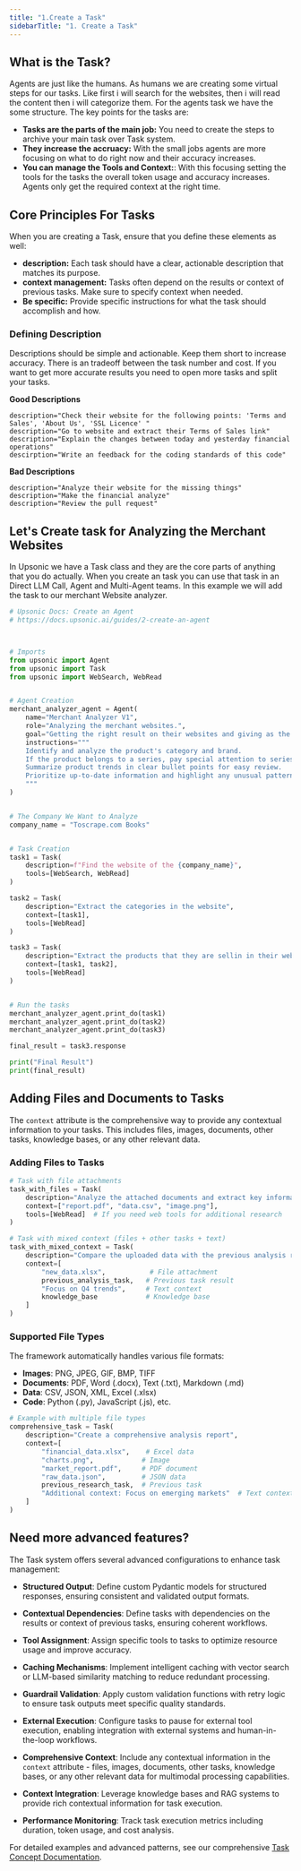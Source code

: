 ```yaml
---
title: "1.Create a Task"
sidebarTitle: "1. Create a Task"
---
```



## What is the Task?
Agents are just like the humans. As humans we are creating some virtual steps for our tasks. Like first i will search for the websites, then i will read the content then i will categorize them. For the agents task we have the some structure. The key points for the tasks are:

- **Tasks are the parts of the main job:** You need to create the steps to archive your main task over Task system.
- **They increase the accruacy:** With the small jobs agents are more focusing on what to do right now and their accuracy increases.
- **You can manage the Tools and Context:**: With this focusing setting the tools for the tasks the overall token usage and accuracy increases. Agents only get the required context at the right time.



## Core Principles For Tasks

When you are creating a Task, ensure that you define these elements as well:
- **description:** Each task should have a clear, actionable description that matches its purpose.
- **context management:** Tasks often depend on the results or context of previous tasks. Make sure to specify context when needed.
- **Be specific:** Provide specific instructions for what the task should accomplish and how.

### Defining Description
Descriptions should be simple and actionable. Keep them short to increase accuracy. There is an tradeoff between the task number and cost. If you want to get more accurate results you need to open more tasks and split your tasks. 

**Good Descriptions**
```
description="Check their website for the following points: 'Terms and Sales', 'About Us', 'SSL Licence' "
description="Go to website and extract their Terms of Sales link"
description="Explain the changes between today and yesterday financial operations"
descirption="Write an feedback for the coding standards of this code"
```

**Bad Descriptions**
```
description="Analyze their website for the missing things"
description="Make the financial analyze"
description="Review the pull request"
```


## Let's Create task for Analyzing the Merchant Websites

In Upsonic we have a Task class and they are the core parts of anything that you do actually. When you create an task you can use that task in an Direct LLM Call, Agent and Multi-Agent teams. In this example we will add the task to our merchant Website analyzer.



```python
# Upsonic Docs: Create an Agent
# https://docs.upsonic.ai/guides/2-create-an-agent



# Imports
from upsonic import Agent
from upsonic import Task
from upsonic import WebSearch, WebRead


# Agent Creation
merchant_analyzer_agent = Agent(
    name="Merchant Analyzer V1",
    role="Analyzing the merchant websites.",
    goal="Getting the right result on their websites and giving as the user requested format",
    instructions="""
    Identify and analyze the product's category and brand.
    If the product belongs to a series, pay special attention to series details and related products.
    Summarize product trends in clear bullet points for easy review.
    Prioritize up-to-date information and highlight any unusual patterns or outliers.
    """
)


# The Company We Want to Analyze
company_name = "Toscrape.com Books"


# Task Creation
task1 = Task(
    description=f"Find the website of the {company_name}",
    tools=[WebSearch, WebRead]    
)

task2 = Task(
    description="Extract the categories in the website", 
    context=[task1],
    tools=[WebRead]
)

task3 = Task(
    description="Extract the products that they are sellin in their websites by the categories", 
    context=[task1, task2],
    tools=[WebRead]
)


# Run the tasks
merchant_analyzer_agent.print_do(task1)
merchant_analyzer_agent.print_do(task2)
merchant_analyzer_agent.print_do(task3)

final_result = task3.response

print("Final Result")
print(final_result)

```

## Adding Files and Documents to Tasks

The `context` attribute is the comprehensive way to provide any contextual information to your tasks. This includes files, images, documents, other tasks, knowledge bases, or any other relevant data.

### Adding Files to Tasks

```python
# Task with file attachments
task_with_files = Task(
    description="Analyze the attached documents and extract key information",
    context=["report.pdf", "data.csv", "image.png"],
    tools=[WebRead]  # If you need web tools for additional research
)

# Task with mixed context (files + other tasks + text)
task_with_mixed_context = Task(
    description="Compare the uploaded data with the previous analysis results",
    context=[
        "new_data.xlsx",           # File attachment
        previous_analysis_task,   # Previous task result
        "Focus on Q4 trends",     # Text context
        knowledge_base            # Knowledge base
    ]
)
```

### Supported File Types

The framework automatically handles various file formats:

- **Images**: PNG, JPEG, GIF, BMP, TIFF
- **Documents**: PDF, Word (.docx), Text (.txt), Markdown (.md)
- **Data**: CSV, JSON, XML, Excel (.xlsx)
- **Code**: Python (.py), JavaScript (.js), etc.

```python
# Example with multiple file types
comprehensive_task = Task(
    description="Create a comprehensive analysis report",
    context=[
        "financial_data.xlsx",    # Excel data
        "charts.png",            # Image
        "market_report.pdf",     # PDF document
        "raw_data.json",         # JSON data
        previous_research_task,  # Previous task
        "Additional context: Focus on emerging markets"  # Text context
    ]
)
```


## Need more advanced features?

The Task system offers several advanced configurations to enhance task management:

- **Structured Output**: Define custom Pydantic models for structured responses, ensuring consistent and validated output formats.

- **Contextual Dependencies**: Define tasks with dependencies on the results or context of previous tasks, ensuring coherent workflows.

- **Tool Assignment**: Assign specific tools to tasks to optimize resource usage and improve accuracy.

- **Caching Mechanisms**: Implement intelligent caching with vector search or LLM-based similarity matching to reduce redundant processing.

- **Guardrail Validation**: Apply custom validation functions with retry logic to ensure task outputs meet specific quality standards.

- **External Execution**: Configure tasks to pause for external tool execution, enabling integration with external systems and human-in-the-loop workflows.

- **Comprehensive Context**: Include any contextual information in the `context` attribute - files, images, documents, other tasks, knowledge bases, or any other relevant data for multimodal processing capabilities.

- **Context Integration**: Leverage knowledge bases and RAG systems to provide rich contextual information for task execution.

- **Performance Monitoring**: Track task execution metrics including duration, token usage, and cost analysis.

For detailed examples and advanced patterns, see our comprehensive [Task Concept Documentation](https://docs.upsonic.ai/concepts/tasks/overview).